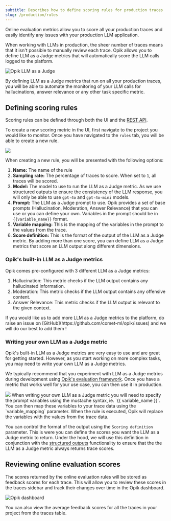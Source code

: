 ```yaml
---
subtitle: Describes how to define scoring rules for production traces
slug: /production/rules
---
```


<Tip>
  Online evaluation metrics allow you to score all your production traces and easily identify any issues with your
  production LLM application.
</Tip>

When working with LLMs in production, the sheer number of traces means that it isn't possible to manually review each trace. Opik allows you to define LLM as a Judge metrics that will automatically score the LLM calls logged to the platform.

![Opik LLM as a Judge](/img/production/online_evaluation.gif)

By defining LLM as a Judge metrics that run on all your production traces, you will be able to
automate the monitoring of your LLM calls for hallucinations, answer relevance or any other task
specific metric.

## Defining scoring rules

Scoring rules can be defined through both the UI and the [REST API](/reference/rest_api/create-automation-rule-evaluator.api.mdx).

To create a new scoring metric in the UI, first navigate to the project you would like to monitor. Once you have navigated to the `rules` tab, you will be able to create a new rule.

<Frame>
  <img src="/img/production/online_evaluation_rule_modal.png" />
</Frame>

When creating a new rule, you will be presented with the following options:

1. **Name:** The name of the rule
2. **Sampling rate:** The percentage of traces to score. When set to `1`, all traces will be scored.
3. **Model:** The model to use to run the LLM as a Judge metric. As we use structured outputs to ensure the consistency of the LLM response, you will only be able to use `gpt-4o` and `gpt-4o-mini` models.
4. **Prompt:** The LLM as a Judge prompt to use. Opik provides a set of base prompts (Hallucination, Moderation, Answer Relevance) that you can use or you can define your own. Variables in the prompt should be in `{{variable_name}}` format.
5. **Variable mapping:** This is the mapping of the variables in the prompt to the values from the trace.
6. **Score definition:** This is the format of the output of the LLM as a Judge metric. By adding more than one score, you can define LLM as a Judge metrics that score an LLM output along different dimensions.

### Opik's built-in LLM as a Judge metrics

Opik comes pre-configured with 3 different LLM as a Judge metrics:

1. Hallucination: This metric checks if the LLM output contains any hallucinated information.
2. Moderation: This metric checks if the LLM output contains any offensive content.
3. Answer Relevance: This metric checks if the LLM output is relevant to the given context.

<Tip>
  If you would like us to add more LLM as a Judge metrics to the platform, do raise an issue on
  [GitHub](https://github.com/comet-ml/opik/issues) and we will do our best to add them !
</Tip>

### Writing your own LLM as a Judge metric

Opik's built-in LLM as a Judge metrics are very easy to use and are great for getting started. However, as you start working on more complex tasks, you may need to write your own LLM as a Judge metrics.

We typically recommend that you experiment with LLM as a Judge metrics during development using [Opik's evaluation framework](/evaluation/overview). Once you have a metric that works well for your use case, you can then use it in production.

<Frame>
  <img src="/img/production/online_evaluation_custom_judge.png" />
</Frame>
When writing your own LLM as a Judge metric you will need to specify the prompt variables using the mustache syntax, ie.
`{{ variable_name }}`. You can then map these variables to your trace data using the `variable_mapping` parameter. When the
rule is executed, Opik will replace the variables with the values from the trace data.

You can control the format of the output using the `Scoring definition` parameter. This is were you can define the scores you want the LLM as a Judge metric to return. Under the hood, we will use this definition in conjunction with the [structured outputs](https://platform.openai.com/docs/guides/structured-outputs) functionality to ensure that the the LLM as a Judge metric always returns trace scores.

## Reviewing online evaluation scores

The scores returned by the online evaluation rules will be stored as feedback scores for each trace. This will allow you to review these scores in the traces sidebar and track their changes over time in the Opik dashboard.

![Opik dashboard](/img/production/opik_monitoring_dashboard.gif)

You can also view the average feedback scores for all the traces in your project from the traces table.
